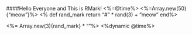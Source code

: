####Hello Everyone and This is RMark! 
<%=@time%>
<%=Array.new(50){"meow"}%>
<% def rand_mark
return "#" * rand(3) + "meow"
end%>


<%= Array.new(3){rand_mark} * "\n"%>
<%dynamic @time%>